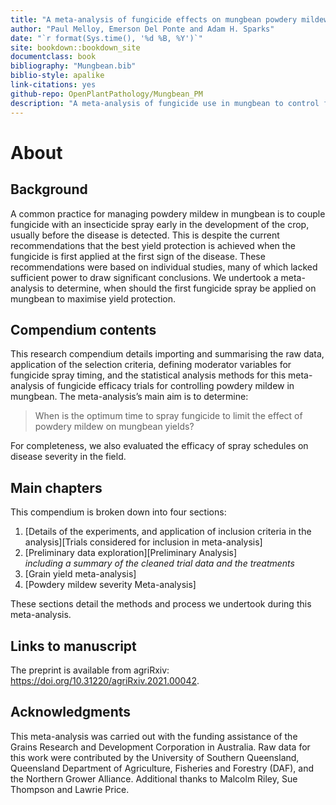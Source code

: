```yaml
---
title: "A meta-analysis of fungicide effects on mungbean powdery mildew"
author: "Paul Melloy, Emerson Del Ponte and Adam H. Sparks"
date: "`r format(Sys.time(), '%d %B, %Y')`"
site: bookdown::bookdown_site
documentclass: book
bibliography: "Mungbean.bib"
biblio-style: apalike
link-citations: yes
github-repo: OpenPlantPathology/Mungbean_PM
description: "A meta-analysis of fungicide use in mungbean to control for yield loss due to powdery mildew."
---
```

# About
## Background  
A common practice for managing powdery mildew in mungbean is to couple fungicide with an insecticide spray early in the development of the crop, usually before the disease is detected. This is despite the current recommendations that the best yield protection is achieved when the fungicide is first applied at the first sign of the disease. These recommendations were based on individual studies, many of which lacked sufficient power to draw significant conclusions. We undertook a meta-analysis to determine, when should the first fungicide spray be applied on mungbean to maximise yield protection.  

## Compendium contents
This research compendium details importing and summarising the raw data, application of the selection criteria, defining moderator variables for fungicide spray timing, and the statistical analysis methods for this meta-analysis of fungicide efficacy trials for controlling powdery mildew in mungbean.
The meta-analysis's main aim is to determine:

> When is the optimum time to spray fungicide to limit the effect of powdery mildew on mungbean yields?  

For completeness, we also evaluated the efficacy of spray schedules on disease severity in the field.

## Main chapters
This compendium is broken down into four sections:  

   1. [Details of the experiments, and application of inclusion criteria in the analysis][Trials considered for inclusion in meta-analysis]  
   2. [Preliminary data exploration][Preliminary Analysis]  
   *including a summary of the cleaned trial data and the treatments*
   3. [Grain yield meta-analysis]  
   4. [Powdery mildew severity Meta-analysis]  
         
These sections detail the methods and process we undertook during this meta-analysis. 

## Links to manuscript

The preprint is available from agriRxiv: <https://doi.org/10.31220/agriRxiv.2021.00042>.

## Acknowledgments  
This meta-analysis was carried out with the funding assistance of the Grains Research and Development Corporation in Australia. Raw data for this work were contributed by the University of Southern Queensland, Queensland Department of Agriculture, Fisheries and Forestry (DAF), and the Northern Grower Alliance. Additional thanks to Malcolm Riley, Sue Thompson and Lawrie Price.
